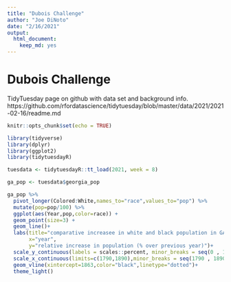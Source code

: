 ```yaml
---
title: "Dubois Challenge"
author: "Joe DiNoto"
date: "2/16/2021"
output: 
  html_document: 
    keep_md: yes
---
```


# Dubois Challenge

TidyTuesday page on github with data set and background info. https://github.com/rfordatascience/tidytuesday/blob/master/data/2021/2021-02-16/readme.md

```r
knitr::opts_chunk$set(echo = TRUE)
```

```r
library(tidyverse)
library(dplyr)
library(ggplot2)
library(tidytuesdayR)
```

```r
tuesdata <- tidytuesdayR::tt_load(2021, week = 8)
```
```r
ga_pop <- tuesdata$georgia_pop
```

```r
ga_pop %>%
  pivot_longer(Colored:White,names_to="race",values_to="pop") %>%
  mutate(pop=pop/100) %>%
  ggplot(aes(Year,pop,color=race)) +
  geom_point(size=3) +
  geom_line()+
  labs(title="comparative increasee in white and black population in GA",
       x="year",
       y="relative increase in population (% over previous year)")+
  scale_y_continuous(labels = scales::percent, minor_breaks = seq(0 , 1, .1),breaks =seq(0,1,.2))+
  scale_x_continuous(limits=c(1790,1890),minor_breaks = seq(1790 , 1890, 10),breaks=seq(1790,1890,20))+
  geom_vline(xintercept=1863,color="black",linetype="dotted")+
  theme_light()
```

